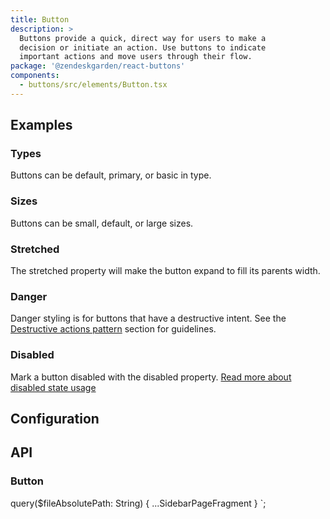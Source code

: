 ```yaml
---
title: Button
description: >
  Buttons provide a quick, direct way for users to make a
  decision or initiate an action. Use buttons to indicate
  important actions and move users through their flow.
package: '@zendeskgarden/react-buttons'
components:
  - buttons/src/elements/Button.tsx
---
```


## Examples

### Types

Buttons can be default, primary, or basic in type.


<CodeExample code={ButtonTypesCode}>
  <ButtonTypes />
</CodeExample>

### Sizes

Buttons can be small, default, or large sizes.


<CodeExample code={ButtonSizesCode}>
  <ButtonSizes />
</CodeExample>

### Stretched

The stretched property will make the button expand to fill its parents width.


<CodeExample code={ButtonStretchedCode}>
  <ButtonStretched />
</CodeExample>

### Danger

Danger styling is for buttons that have a destructive intent.
See the [Destructive actions pattern](#todo) section for guidelines.

<CodeExample code={ButtonDangerCode}>
  <ButtonDanger />
</CodeExample>

### Disabled


Mark a button disabled with the disabled property.
[Read more about disabled state usage](#todo)

## Configuration

<Configuration reactPackage={props.data.mdx.package} components={props.data.mdx.components} />

## API

### Button

<PropSheet component={props.data.mdx.components[0]} />


  query($fileAbsolutePath: String) {
    ...SidebarPageFragment
  }
`;

